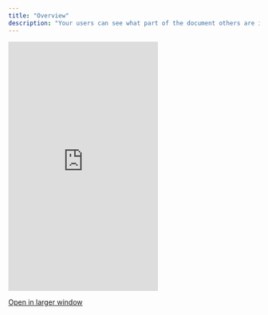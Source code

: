 ```yaml
---
title: "Overview"
description: "Your users can see what part of the document others are interacting with in real-time."
---
```



  <Frame>
  <iframe
    src="https://landing-page-demo-velt.vercel.app/?feature=live-selection"
    scrolling="no"
    frameBorder="0"
    className="w-full"
    height="500px"
  ></iframe>
  </Frame>

  [Open in larger window](https://landing-page-demo-velt.vercel.app/?feature=live-selection)